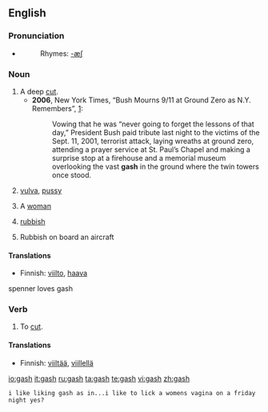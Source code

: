 ==English==

===Pronunciation===
*{{audio|en-us-gash.ogg|Audio (US)}}
*:Rhymes: [[Rhymes:English:-æʃ|-æʃ]]

===Noun===
{{en-noun|gashes}}

#A deep [[cut]].
#* '''2006''', New York Times, “Bush Mourns 9/11 at Ground Zero as N.Y. Remembers”, [http://www.nytimes.com/2006/09/11/nyregion/nyregionspecial3/11bush.html?hp&ex=1158033600&en=e468f88da52557ed&ei=5094&partner=homepage]:
#*: Vowing that he was “never going to forget the lessons of that day,” President Bush paid tribute last night to the victims of the Sept. 11, 2001, terrorist attack, laying wreaths at ground zero, attending a prayer service at St. Paul’s Chapel and making a surprise stop at a firehouse and a memorial museum overlooking the vast '''gash''' in the ground where the twin towers once stood.
# {{slang|vulgar}}  [[vulva]], [[pussy]]
# {{slang|offensive}} A [[woman]]
# {{slang|British Royal Navy}} [[rubbish]]
# {{slang}} Rubbish on board an aircraft

====Translations====
{{rfc-trans}}
*Finnish: [[viilto]], [[haava]]
spenner loves gash

===Verb===
{{en-verb|gash|es}}

#To [[cut]].

====Translations====
*Finnish: [[viiltää]], [[viillellä]]

[[io:gash]]
[[it:gash]]
[[ru:gash]]
[[ta:gash]]
[[te:gash]]
[[vi:gash]]
[[zh:gash]]
 i like liking gash as in...i like to lick a womens vagina on a friday night yes?